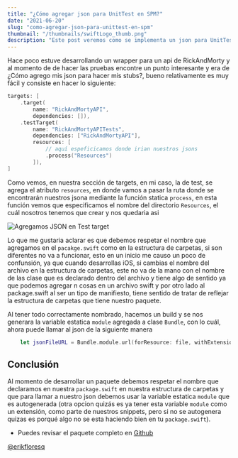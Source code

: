 ```yaml
---
title: "¿Cómo agregar json para UnitTest en SPM?"
date: "2021-06-20"
slug: "como-agregar-json-para-unittest-en-spm"
thumbnail: "/thumbnails/swiftLogo_thumb.png"
description: "Este post veremos como se implementa un json para UnitTest para SPM"
---
```


Hace poco estuve desarrollando un wrapper para un api de RickAndMorty y al momento de de hacer las pruebas encontre un punto interesante y era de 
¿Cómo agrego mis json para hacer mis stubs?, bueno relativamente es muy fácil y consiste en hacer lo siguiente:

```swift
targets: [
    .target(
        name: "RickAndMortyAPI",
        dependencies: []),
    .testTarget(
        name: "RickAndMortyAPITests",
        dependencies: ["RickAndMortyAPI"],
        resources: [
            // aquí espeficicamos donde irian nuestros jsons
            .process("Resources")
        ]),
]
```

Como vemos, en nuestra sección de targets, en mi caso, la de test, se agrega el atributo `resources`, en donde vamos a pasar la ruta donde se encontrarán nuestros jsona mediante la función statica `process`, en esta función vemos que especificamos el nombre del directorio `Resources`, el cuál nosotros tenemos que crear y nos quedaria asi

![Agregamos JSON en Test target](../images/jsonUnitTest/xcode-json-spm.png)

Lo que me gustaria aclarar es que debemos respetar el nombre que agregamos en el `pacakge.swift` como en la estructura de carpetas, si son diferentes no va a funcionar, esto en un inicio me causo un poco de confunsión, ya que cuando desarrollas iOS, si cambias el nombre del archivo en la estructura de carpetas, este no va de la mano con el nombre de las clase que es declarado dentro del archivo y tiene algo de sentido ya que podemos agregar n cosas en un archivo swift y por otro lado al package.swift al ser un tipo de manifiesto, tiene sentido de tratar de reflejar la estructura de carpetas que tiene nuestro paquete.

Al tener todo correctamente nombrado, hacemos un build y se nos generara la variable estatica `module` agregada a clase `Bundle`, con lo cuál, ahora puede llamar al json de la siguiente manera

```swift
    let jsonFileURL = Bundle.module.url(forResource: file, withExtension: "json")
```

## Conclusión

Al momento de desarrollar un paquete debemos respetar el nombre que declaramos en nuestra `package.swift` en nuestra estructura de carpetas y que para llamar a nuestro json debemos usar la variable estatica `module` que es autogenerada (otra opcion quizás es ya tener esta variable `module` como un extensión, como parte de nuestros snippets, pero si no se autogenera quizas es porqué algo no se esta haciendo bien en tu `package.swift`).

* Puedes revisar el paquete completo en [Github](https://github.com/erikfloresq/RickAndMortyAPI)

[@erikfloresq](https://twitter.com/erikfloresq)